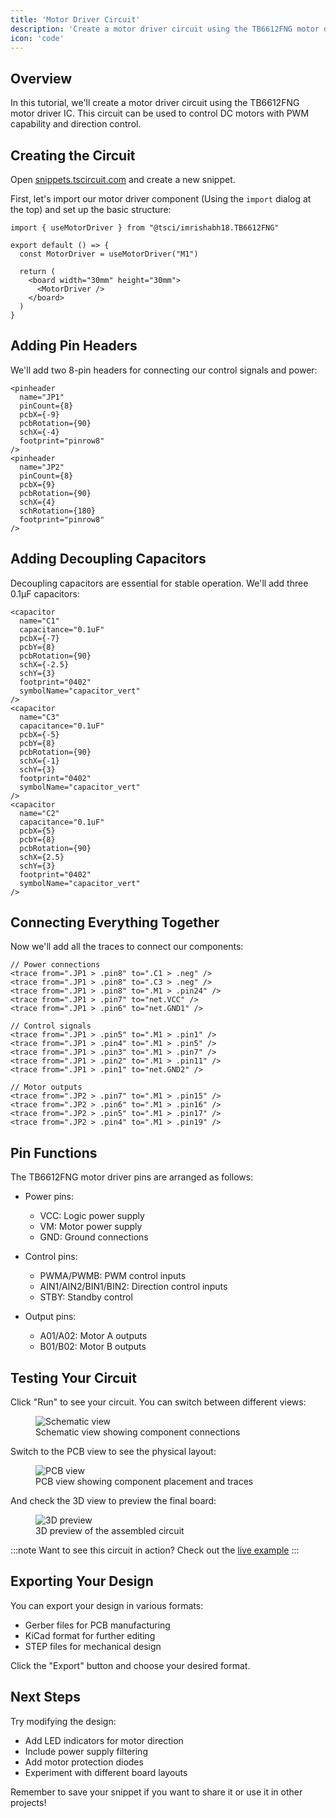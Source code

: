 ```yaml
---
title: 'Motor Driver Circuit'
description: 'Create a motor driver circuit using the TB6612FNG motor driver'
icon: 'code'
---
```


## Overview

In this tutorial, we'll create a motor driver circuit using the TB6612FNG motor driver IC. This circuit can be used to control DC motors with PWM capability and direction control.

## Creating the Circuit

Open [snippets.tscircuit.com](https://snippets.tscircuit.com) and create a new snippet.

First, let's import our motor driver component (Using the `import` dialog at the top) and set up the basic structure:

```tsx
import { useMotorDriver } from "@tsci/imrishabh18.TB6612FNG"

export default () => {
  const MotorDriver = useMotorDriver("M1")

  return (
    <board width="30mm" height="30mm">
      <MotorDriver />
    </board>
  )
}
```

## Adding Pin Headers

We'll add two 8-pin headers for connecting our control signals and power:

```tsx
<pinheader
  name="JP1"
  pinCount={8}
  pcbX={-9}
  pcbRotation={90}
  schX={-4}
  footprint="pinrow8"
/>
<pinheader
  name="JP2"
  pinCount={8}
  pcbX={9}
  pcbRotation={90}
  schX={4}
  schRotation={180}
  footprint="pinrow8"
/>
```

## Adding Decoupling Capacitors

Decoupling capacitors are essential for stable operation. We'll add three 0.1μF capacitors:

```tsx
<capacitor
  name="C1"
  capacitance="0.1uF"
  pcbX={-7}
  pcbY={8}
  pcbRotation={90}
  schX={-2.5}
  schY={3}
  footprint="0402"
  symbolName="capacitor_vert"
/>
<capacitor
  name="C3"
  capacitance="0.1uF"
  pcbX={-5}
  pcbY={8}
  pcbRotation={90}
  schX={-1}
  schY={3}
  footprint="0402"
  symbolName="capacitor_vert"
/>
<capacitor
  name="C2"
  capacitance="0.1uF"
  pcbX={5}
  pcbY={8}
  pcbRotation={90}
  schX={2.5}
  schY={3}
  footprint="0402"
  symbolName="capacitor_vert"
/>
```

## Connecting Everything Together

Now we'll add all the traces to connect our components:

```tsx
// Power connections
<trace from=".JP1 > .pin8" to=".C1 > .neg" />
<trace from=".JP1 > .pin8" to=".C3 > .neg" />
<trace from=".JP1 > .pin8" to=".M1 > .pin24" />
<trace from=".JP1 > .pin7" to="net.VCC" />
<trace from=".JP1 > .pin6" to="net.GND1" />

// Control signals
<trace from=".JP1 > .pin5" to=".M1 > .pin1" />
<trace from=".JP1 > .pin4" to=".M1 > .pin5" />
<trace from=".JP1 > .pin3" to=".M1 > .pin7" />
<trace from=".JP1 > .pin2" to=".M1 > .pin11" />
<trace from=".JP1 > .pin1" to="net.GND2" />

// Motor outputs
<trace from=".JP2 > .pin7" to=".M1 > .pin15" />
<trace from=".JP2 > .pin6" to=".M1 > .pin16" />
<trace from=".JP2 > .pin5" to=".M1 > .pin17" />
<trace from=".JP2 > .pin4" to=".M1 > .pin19" />
```

## Pin Functions

The TB6612FNG motor driver pins are arranged as follows:

- Power pins:
  - VCC: Logic power supply
  - VM: Motor power supply
  - GND: Ground connections

- Control pins:
  - PWMA/PWMB: PWM control inputs
  - AIN1/AIN2/BIN1/BIN2: Direction control inputs
  - STBY: Standby control

- Output pins:
  - A01/A02: Motor A outputs
  - B01/B02: Motor B outputs

## Testing Your Circuit

Click "Run" to see your circuit. You can switch between different views:

<figure>
<img src="/img/motor-driver-circuit/schematic.png" alt="Schematic view" /> 
<figcaption>Schematic view showing component connections</figcaption> 
</figure>

Switch to the PCB view to see the physical layout:

<figure>
<img src="/img/motor-driver-circuit/pcb.png" alt="PCB view" /> 
<figcaption>PCB view showing component placement and traces</figcaption> 
</figure>

And check the 3D view to preview the final board:

<figure>
<img src="/img/motor-driver-circuit/3d.png" alt="3D preview" /> 
<figcaption>3D preview of the assembled circuit</figcaption> 
</figure>

:::note
  Want to see this circuit in action? Check out the [live example](https://tscircuit.com/imrishabh18/motor-driver-breakout)
:::

## Exporting Your Design

You can export your design in various formats:
- Gerber files for PCB manufacturing
- KiCad format for further editing
- STEP files for mechanical design

Click the "Export" button and choose your desired format.

## Next Steps

Try modifying the design:
- Add LED indicators for motor direction
- Include power supply filtering
- Add motor protection diodes
- Experiment with different board layouts

Remember to save your snippet if you want to share it or use it in other projects!